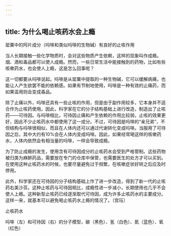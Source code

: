 ```yaml
---
---
---
```

title: 为什么喝止咳药水会上瘾
---




罂粟中的阿片成分（吗啡和类似吗啡的生物碱）有良好的止咳作用



当人长期接触一些化学物质时，会对这些物质产生依赖，这样的现象叫作成瘾。烟、酒和毒品都可以使人成瘾。然而，一些日常生活中能接触到的药物，比如有些咳嗽药水，也会使人上瘾，这是怎么回事呢？

这一切都要从吗啡说起。吗啡是从罂粟中提取的一种生物碱，它可以缓解病痛，也能让人产生欲罢不能的依赖感。如果有节制地使用，吗啡是一种有效的止痛药，而如果滥用则会变成毒品。

除了止痛以外，吗啡还具有一些止咳的作用，但是由于副作用较多，它本身并不适合作为止咳药使用。因此，科学家在它的分子结构基础上进行改造，制造出了止咳药——可待因。与吗啡相比，可待因止痛和产生依赖的作用比较弱，止咳的效果更好，因此不少止咳药水中都使用了这一成分。不过，可待因是吗啡的“亲兄弟”，不但结构与吗啡很相似，而且在人体内还可以通过代谢转化变成吗啡。当服用了可待因之后，其中大约有10%会在人体内变成吗啡。因此，如果经常喝这样的咳嗽药水，人体内依然会有相当量的吗啡，一样会导致成瘾。

为了防止成瘾的发生，使用含有可待因成分的止咳药水会受到严格管制。这些药物被归类为麻醉药品，需要放在专门的仓库中保管，也需要医生的处方才可以买到。在使用这种止咳药水的时候，也要尽量避免过于频繁，在咳嗽症状好转之后应及时停用。

此外，科学家还在可待因的分子结构基础上作了进一步改造，得到了新一代的止咳药右美沙芬。这种止咳药与可待因相比，成瘾性进一步减小，长期使用也几乎不会使人上瘾。这种新型止咳药已经逐渐取代可待因，成为许多止咳药水的主要成分。这样一来，就基本可以避免喝止咳药水上瘾的情况了。（宫珏）

止咳药水



吗啡（左）和可待因（右）的分子模型，碳（黑色）、氢（白色）、氮（蓝色）、氧（红色）
